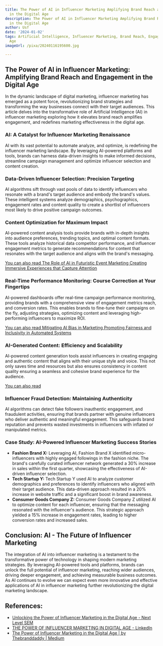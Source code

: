 ```yaml
---
title: The Power of AI in Influencer Marketing Amplifying Brand Reach and Engagement
  in the Digital Age
description: The Power of AI in Influencer Marketing Amplifying Brand Reach and Engagement
  in the Digital Age
author: Usf
date: '2024-01-02'
tags: Artificial Intelligence, Influencer Marketing, Brand Reach, Engagement, Digital
  Age
imageUrl: /pixa/20240116195600.jpg

---
```

## The Power of AI in Influencer Marketing: Amplifying  Brand Reach and Engagement in the Digital Age

In  the dynamic landscape of digital marketing, influencer marketing has emerged as a potent force, revolutionizing brand  strategies and transforming the way businesses connect with their target audiences. This article delves into the transformative  role of Artificial Intelligence (AI) in influencer marketing exploring  how  it elevates brand reach amplifies engagement, and redefines marketing effectiveness in  the digital age.

### AI: A Catalyst for Influencer Marketing Renaissance
AI with its vast potential  to automate analyze, and optimize,  is redefining the influencer marketing landscape. By leveraging AI-powered  platforms and tools, brands can harness data-driven insights to make informed decisions, streamline campaign management and optimize  influencer selection and content creation.

### Data-Driven Influencer Selection: Precision Targeting
AI algorithms sift through vast pools of data to identify influencers who resonate with a brand's target audience  and embody the  brand's values. These intelligent systems analyze  demographics, psychographics, engagement rates and content quality to  create a shortlist of influencers most likely to drive positive campaign outcomes.

###  Content Optimization for Maximum Impact
AI-powered  content analysis tools provide brands with in-depth insights into audience preferences, trending topics, and optimal  content formats. These tools analyze historical data  competitor  performance, and influencer engagement metrics  to generate recommendations for content that resonates with the target audience  and aligns with the brand's messaging.

[You can also read  The Role of AI in Futuristic Event  Marketing  Creating Immersive Experiences that  Capture  Attention](The%20Role%20of%20AI%20in%20Futuristic%20Event%20Marketing%20Creating%20Immersive%20Experiences%20that%20Capture%20Attention)


### Real-Time Performance Monitoring: Course  Correction at Your Fingertips
AI-powered dashboards offer  real-time campaign performance monitoring, providing  brands with a comprehensive view of engagement metrics reach, and  conversion rates. This enables brands to fine-tune their campaigns on the fly,  adjusting strategies, optimizing content and leveraging high-performing influencers to maximize ROI.

[You can  also  read  Mitigating AI Bias in Marketing Promoting Fairness and Inclusivity in Automated Systems](Mitigating%20AI%20Bias%20in%20Marketing%20Promoting%20Fairness%20and%20Inclusivity%20in%20Automated%20Systems)


### AI-Generated Content: Efficiency and  Scalability
AI-powered content generation tools assist influencers in creating engaging and authentic content that aligns with their  unique style and voice. This not only saves time and  resources but also ensures consistency in content quality ensuring a  seamless and  cohesive brand experience for the audience.

[You can also read ]()


### Influencer Fraud Detection: Maintaining Authenticity
AI algorithms  can detect fake followers inauthentic engagement, and fraudulent activities,  ensuring that brands partner with genuine influencers who deliver authentic and meaningful engagement. This safeguards brand reputation and prevents wasted  investments in influencers with inflated  or  manipulated metrics.

### Case  Study: AI-Powered Influencer Marketing Success Stories
* **Fashion Brand X:** Leveraging AI, Fashion Brand X identified micro-influencers with highly engaged followings in the  fashion niche. The brand's carefully curated influencer network generated a 30%  increase in sales within the first quarter, showcasing the effectiveness of AI-driven influencer selection.
* **Tech Startup Y:** Tech Startup Y used AI to analyze customer demographics and  preferences to identify influencers who aligned with their  target audience.  This data-driven approach resulted in a 20% increase in website traffic and a significant boost in brand awareness.
* **Consumer Goods  Company Z:** Consumer Goods Company Z utilized AI to optimize content for each influencer, ensuring  that the messaging  resonated with the influencer's audience. This strategic approach yielded a  15% increase in engagement rates, leading to higher conversion rates and increased sales.

## Conclusion: AI - The Future of Influencer Marketing
The integration of  AI into  influencer marketing is a testament to the transformative power of technology in shaping modern marketing strategies. By leveraging AI-powered  tools and platforms, brands can unlock the full potential of influencer marketing, reaching wider audiences, driving deeper engagement, and achieving measurable business outcomes. As AI continues  to evolve we can expect even more innovative and effective applications of AI in influencer marketing further revolutionizing the digital  marketing landscape.

## References:
- [Unlocking the Power of Influencer Marketing in the Digital Age - Next Level SEM](https://nextlevelsem.com/unlocking-the-power-of-influencer-marketing-in-the-digital-age/)
- [THE POWER OF INFLUENCER MARKETING IN DIGITAL AGE - LinkedIn](https://www.linkedin.com/pulse/power-influencer-marketing-digital-age-hari-haran)
- [The Power of Influencer Marketing in the Digital Age | by Thebranddaddy | Medium](https://medium.com/@thebranddaddy1/the-power-of-influencer-marketing-in-the-digital-age-b307a9ef5bdb)
